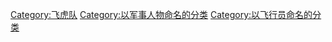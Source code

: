 [[Category:飞虎队|Category:飞虎队]]
[[Category:以军事人物命名的分类|Category:以军事人物命名的分类]]
[[Category:以飞行员命名的分类|Category:以飞行员命名的分类]]
